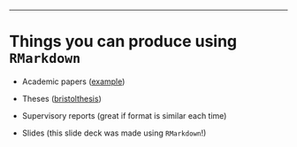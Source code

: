 ---

# Things you can produce using `RMarkdown`

* Academic papers ([example](https://github.com/mcguinlu/data-availability-impact))

* Theses ([bristolthesis](https://github.com/mattlee821/bristolthesis))

* Supervisory reports (great if format is similar each time)

* Slides (this slide deck was made using `RMarkdown`!)
